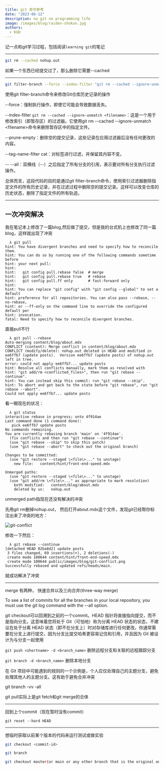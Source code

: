 ```yaml
---
title: git 命令参考
date: "2023-06-12"
description: no git no programming life
image: /images/blog/raiden-shokun.jpg
authors:
  - KUD
---
```


记一点和git学习过程，包括阅读`learning git`的笔记

---

```sh
git rm --cached nohup.out
```

如果一个东西已经提交过了，那么删除它需要--cached

---

```sh
git filter-branch --force --index-filter "git rm --cached --ignore-unmatch \<filename\>"  --prune-empty --tag-name-filter cat -- --all
```

使用git filter-branch命令来修改Git仓库历史记录的操作

--force：强制执行操作，即使它可能会导致数据丢失。

--index-filter `git rm --cached --ignore-unmatch <filename>`：这是一个用于修改索引（即暂存区）的过滤器。它使用git rm --cached --ignore-unmatch \<filename\>命令来删除暂存区中的指定文件。

--prune-empty：删除空的提交记录，这些记录在应用过滤器后没有任何更改的内容。

--tag-name-filter cat：对标签进行过滤，并保留其内容不变。

-- --all：双横线（--）之后指定了所有分支的引用，表示要对所有分支执行过滤操作。

总体而言，这段代码的目的是通过git filter-branch命令，使用索引过滤器删除指定文件的所有历史记录，并在过滤过程中删除空的提交记录。这样可以改变仓库的历史状态，删除了指定文件的所有轨迹。

---

## 一次冲突解决

我在笔记本上修改了一篇blog,然后做了提交，但是我的台式机上也修改了同一篇blog，这样就出现了冲突


```shellscript
  λ git pull
hint: You have divergent branches and need to specify how to reconcile them.
hint: You can do so by running one of the following commands sometime before
hint: your next pull:
hint:
hint:   git config pull.rebase false  # merge
hint:   git config pull.rebase true   # rebase
hint:   git config pull.ff only       # fast-forward only
hint:
hint: You can replace "git config" with "git config --global" to set a default
hint: preference for all repositories. You can also pass --rebase, --no-rebase,
hint: or --ff-only on the command line to override the configured default per
hint: invocation.
fatal: Need to specify how to reconcile divergent branches.
```

直接pull不行

```shellscript
  λ git pull --rebase
Auto-merging content/blog/about.mdx
CONFLICT (content): Merge conflict in content/blog/about.mdx
CONFLICT (modify/delete): nohup.out deleted in HEAD and modified in ee6ffb7 (update posts).  Version ee6ffb7 (update posts) of nohup.out left in tree.
error: could not apply ee6ffb7... update posts
hint: Resolve all conflicts manually, mark them as resolved with
hint: "git add/rm <conflicted_files>", then run "git rebase --continue".
hint: You can instead skip this commit: run "git rebase --skip".
hint: To abort and get back to the state before "git rebase", run "git rebase --abort".
Could not apply ee6ffb7... update posts
```

看一眼现在的状况：

```shellscript
  λ git status
interactive rebase in progress; onto 4f914ae
Last command done (1 command done):
   pick ee6ffb7 update posts
No commands remaining.
You are currently rebasing branch 'main' on '4f914ae'.
  (fix conflicts and then run "git rebase --continue")
  (use "git rebase --skip" to skip this patch)
  (use "git rebase --abort" to check out the original branch)

Changes to be committed:
  (use "git restore --staged \<file\>..." to unstage)
	new file:   content/hint/front-end-speed.mdx

Unmerged paths:
  (use "git restore --staged \<file\>..." to unstage)
  (use "git add/rm \<file\>..." as appropriate to mark resolution)
	both modified:   content/blog/about.mdx
	deleted by us:   nohup.out
```

unmerged path指现在还没有解决的冲突

先用git rm删掉nohup.out， 然后打开about.mdx这个文件，发现git已经帮你标注出来了冲突的地方：

![git-conflict](/images/blog/git-conflict.png)

修改一下然后：

```shellscript
  λ git rebase --continue
[detached HEAD 02ba8d2] update posts
 3 files changed, 69 insertions(+), 2 deletions(-)
 create mode 100644 content/hint/front-end-speed.mdx
 create mode 100644 public/images/blog/git-conflict.png
Successfully rebased and updated refs/heads/main.
```

就成功解决了冲突

---

merge 有两种， 快速合并以及三向合并(three-way merge)

To see a list of commits for all the branches in your local repository, you must use the git log command with the --all option.

git checkout可以回溯到之前的一个commit。HEAD 指针将直接指向提交，而不是指向分支。这意味着您将处于 Git（可怕地）称为分离 HEAD 状态的状态，不建议在处于分离 HEAD 状态（即不在分支上）时对存储库进行任何更改。你通常需要在分支上进行提交，因为分支比提交哈希更容易记住和引用，并且因为 Git 被设计为与分支一起使用

`git push <shortname> -d <branch_name>`  删除远程分支和关联的远程跟踪分支

`git branch -d <branch_name>` 删除本地分支

在 Git 项目中可能遇到的规则的一个示例是，个人应仅处理自己的主题分支，避免处理其他人的主题分支。这有助于避免合并冲突

git branch -vv -all

git pull实际上是git fetch和git merge的合体

---

回到上个commit（现在暂时没有commit）

```shellscript
git reset --hard HEAD
```

---

想临时获取以前某个版本的代码来运行测试或做实验

```bash
git checkout <commit-id>

git branch

git checkout master(or main or any other branch that is the original one)
```
